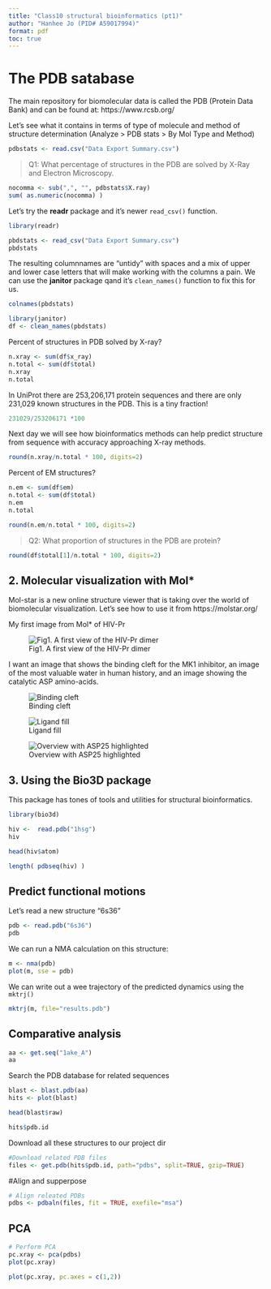 ```yaml
---
title: "Class10 structural bioinformatics (pt1)"
author: "Hanhee Jo (PID# A59017994)"
format: pdf
toc: true
---
```

# The PDB satabase

The main repository for biomolecular data is called the PDB (Protein Data Bank) and can be found at: https://www.rcsb.org/

Let's see what it contains in terms of type of molecule and method of structure determination (Analyze > PDB stats > By Mol Type and Method)

```r
pdbstats <- read.csv("Data Export Summary.csv")
```

> Q1: What percentage of structures in the PDB are solved by X-Ray and Electron Microscopy.

```r
nocomma <- sub(",", "", pdbstats$X.ray)
sum( as.numeric(nocomma) )
```


Let's try the **readr** package and it's newer `read_csv()` function.

```r
library(readr)

pbdstats <- read_csv("Data Export Summary.csv")
pbdstats
```

The resulting columnnames are "untidy" with spaces and a mix of upper and lower case letters that will make working with the columns a pain. We can use the **janitor** package qand it's `clean_names()` function to fix this for us.

```r
colnames(pbdstats)
```

```r
library(janitor)
df <- clean_names(pbdstats)
```


Percent of structures in PDB solved by X-ray?

```r
n.xray <- sum(df$x_ray)
n.total <- sum(df$total)
n.xray
n.total
```

In UniProt there are 253,206,171 protein sequences and there are only 231,029 known structures in the PDB. This is a tiny fraction!

```r
231029/253206171 *100
```

Next day we will see how bioinformatics methods can help predict structure from sequence with accuracy approaching X-ray methods.


```r
round(n.xray/n.total * 100, digits=2)
```

Percent of EM structures?

```r
n.em <- sum(df$em)
n.total <- sum(df$total)
n.em
n.total
```

```r
round(n.em/n.total * 100, digits=2)
```


> Q2: What proportion of structures in the PDB are protein?

```r
round(df$total[1]/n.total * 100, digits=2)
```



## 2. Molecular visualization with Mol*

Mol-star is a new online structure viewer that is taking over the world of biomolecular visualization. Let's see how to use it from https://molstar.org/

My first image from Mol* of HIV-Pr

![Fig1. A first view of the HIV-Pr dimer](1HSG.png)

I want an image that shows the binding cleft for the MK1 inhibitor, an image of the most valuable water in human history, and an image showing the catalytic ASP amino-acids.


![Binding cleft](1HSG-2.png)

![Ligand fill](1HSG-3.png)

![Overview with ASP25 highlighted](1HSG-4.png)


## 3. Using the Bio3D package

This package has tones of tools and utilities for structural bioinformatics.

```r
library(bio3d)

hiv <-  read.pdb("1hsg")
hiv
```
```r
head(hiv$atom)
```

```r
length( pdbseq(hiv) )
```


## Predict functional motions

Let's read a new structure "6s36"

```r
pdb <- read.pdb("6s36")
pdb
```

We can run a NMA calculation on this structure:

```r
m <- nma(pdb)
plot(m, sse = pdb)
```


We can write out a wee trajectory of the predicted dynamics using the `mktrj()`

```r
mktrj(m, file="results.pdb")
```

## Comparative analysis

```r
aa <- get.seq("1ake_A")
aa
```
Search the PDB database for related sequences

```r
blast <- blast.pdb(aa)
hits <- plot(blast)
```

```r
head(blast$raw)
```

```r
hits$pdb.id
```


Download all these structures to our project dir

```r
#Download related PDB files
files <- get.pdb(hits$pdb.id, path="pdbs", split=TRUE, gzip=TRUE)
```


#Align and supperpose

```r
# Align releated PDBs
pdbs <- pdbaln(files, fit = TRUE, exefile="msa")
```

## PCA 
```r
# Perform PCA
pc.xray <- pca(pdbs)
plot(pc.xray)
```

```r
plot(pc.xray, pc.axes = c(1,2))
```



